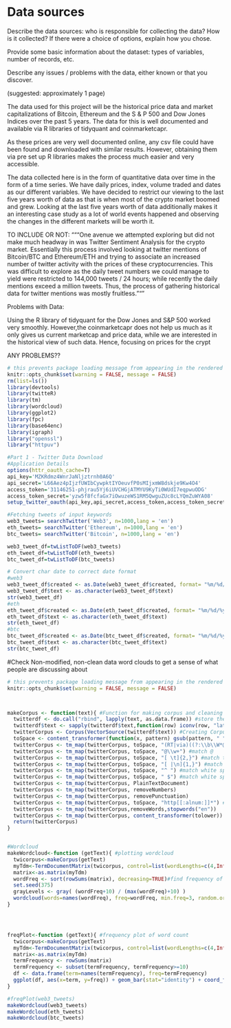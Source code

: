 # Data sources

Describe the data sources: who is responsible for collecting the data? How is it collected? If there were a choice of options, explain how you chose.

Provide some basic information about the dataset: types of variables, number of records, etc.

Describe any issues / problems with the data, either known or that you discover.

(suggested: approximately 1 page)


The data used for this project will be the historical price data and market capitalizations of Bitcoin, Ethereum and the S & P 500  and Dow Jones Indices over the past 5 years. The data for this is well documented and available via R libraries of tidyquant and coinmarketcapr. 

As these prices are very well documented online, any csv file could have been found and downloaded with similar results. However, obtaining them via pre set up R libraries makes the process much easier and very accessible. 

The data collected here is in the form of quantitative data over time in the form of a time series. We have daily prices, index, volume traded and dates as our different variables. We have decided to restrict our viewing to the last five years worth of data as that is when most of the crypto market boomed and grew. Looking at the last five years worth of data additionally makes it an interesting case study as a lot of world events happened and observing the changes in the different markets will be worth it.


TO INCLUDE OR NOT:
"""One avenue we attempted exploring but did not make much headway in was Twitter Sentiment Analysis for the crypto market. Essentially this process involved looking at twitter mentions of Bitcoin/BTC and Ethereum/ETH and trying to associate an increased number of twitter activity with the prices of these cryptocurrencies. This was difficult to explore as the daily tweet numbers we could manage to yield were restricted to 144,000 tweets / 24 hours; while recently the daily mentions exceed a million tweets. Thus, the process of gathering historical data for twitter mentions was mostly fruitless."""

Problems with Data:

Using the R library of tidyquant for the Dow Jones and S&P 500 worked very smoothly. However,the coinmarketcapr does not help us much as it only gives us current marketcap and price data, while we are interested in the historical view of such data. Hence, focusing on prices for the crypt

ANY PROBLEMS??


```r
# this prevents package loading message from appearing in the rendered version of your problem set 
knitr::opts_chunk$set(warning = FALSE, message = FALSE)
rm(list=ls())
library(devtools)
library(twitteR)
library(tm)
library(wordcloud)
library(ggplot2)
library(fpc)
library(base64enc)
library(igraph)
library("openssl")
library("httpuv")

#Part 1 - Twitter Data Download
#Application Details
options(httr_oauth_cache=T)
api_key='MZKRdmz4WnrJaNljztrnh0A6Q'
api_secret='L66Aez4pIjzfUWIbCywpktIYOeuvfP0sMIjxmW8dskje9Kw4O4'
access_token='31146251-phjrau5Yj6iUVCHGjATMYU9KyTi0WUdI7eqpwuODG'
access_token_secret='yzw5f8fcfaGx7iOwuzeWS1RM5QwguZUc8cLYQmZuWYA08'
setup_twitter_oauth(api_key,api_secret,access_token,access_token_secret)

#Fetching tweets of input keywords 
web3_tweets= searchTwitter('Web3', n=1000,lang = 'en')
eth_tweets= searchTwitter('Ethereum', n=1000,lang = 'en')
btc_tweets= searchTwitter('Bitcoin', n=1000,lang = 'en')

web3_tweet_df=twListToDF(web3_tweets)
eth_tweet_df=twListToDF(eth_tweets)
btc_tweet_df=twListToDF(btc_tweets)

# Convert char date to correct date format
#web3
web3_tweet_df$created <- as.Date(web3_tweet_df$created, format= "%m/%d/%y")
web3_tweet_df$text <- as.character(web3_tweet_df$text)
str(web3_tweet_df)
#eth
eth_tweet_df$created <- as.Date(eth_tweet_df$created, format= "%m/%d/%y")
eth_tweet_df$text <- as.character(eth_tweet_df$text)
str(eth_tweet_df)
#btc
btc_tweet_df$created <- as.Date(btc_tweet_df$created, format= "%m/%d/%y")
btc_tweet_df$text <- as.character(btc_tweet_df$text)
str(btc_tweet_df)

```
#Check Non-modified, non-clean data word clouds to get a sense of what people are discussing about


```r
# this prevents package loading message from appearing in the rendered version of your problem set 
knitr::opts_chunk$set(warning = FALSE, message = FALSE)



makeCorpus <- function(text){ #Function for making corpus and cleaning the tweets fetched
  twitterdf <- do.call("rbind", lapply(text, as.data.frame)) #store the fetched tweets as a data frame
  twitterdf$text <- sapply(twitterdf$text,function(row) iconv(row, "latin1", "ASCII", sub=""))#Removing emoticons from tweets
  twitterCorpus <- Corpus(VectorSource(twitterdf$text)) #Creating Corpus
  toSpace <- content_transformer(function(x, pattern) gsub(pattern, " ", x)) #function to replace a pattern to white space using regex
  twitterCorpus <- tm_map(twitterCorpus, toSpace, "(RT|via)((?:\\b\\W*@\\w+)+)") #match rt or via
  twitterCorpus <- tm_map(twitterCorpus, toSpace, "@\\w+") #match @
  twitterCorpus <- tm_map(twitterCorpus, toSpace, "[ \t]{2,}") #match tabs
  twitterCorpus <- tm_map(twitterCorpus, toSpace, "[ |\n]{1,}") #match new lines
  twitterCorpus <- tm_map(twitterCorpus, toSpace, "^ ") #match white space at beginning
  twitterCorpus <- tm_map(twitterCorpus, toSpace, " $") #match white space at the end
  twitterCorpus <- tm_map(twitterCorpus, PlainTextDocument)
  twitterCorpus <- tm_map(twitterCorpus, removeNumbers)
  twitterCorpus <- tm_map(twitterCorpus, removePunctuation)
  twitterCorpus <- tm_map(twitterCorpus, toSpace, "http[[:alnum:]]*") #remove url from tweets
  twitterCorpus <- tm_map(twitterCorpus,removeWords,stopwords("en"))
  twitterCorpus <- tm_map(twitterCorpus, content_transformer(tolower))
  return(twitterCorpus)
}


#Wordcloud
makeWordcloud<-function (getText){ #plotting wordcloud
  twicorpus<-makeCorpus(getText)
  myTdm<-TermDocumentMatrix(twicorpus, control=list(wordLengths=c(4,Inf))) #Create TDM
  matrix<-as.matrix(myTdm)
  wordFreq <- sort(rowSums(matrix), decreasing=TRUE)#find frequency of words and sorting them in descending
  set.seed(375) 
  grayLevels <- gray( (wordFreq+10) / (max(wordFreq)+10) )
  wordcloud(words=names(wordFreq), freq=wordFreq, min.freq=3, random.order=F,colors=grayLevels)
}




freqPlot<-function (getText){ #frequency plot of word count
  twicorpus<-makeCorpus(getText)
  myTdm<-TermDocumentMatrix(twicorpus, control=list(wordLengths=c(4,Inf)))
  matrix<-as.matrix(myTdm)
  termFrequency <- rowSums(matrix)
  termFrequency <- subset(termFrequency, termFrequency>=10)
  df <- data.frame(term=names(termFrequency), freq=termFrequency)
  ggplot(df, aes(x=term, y=freq)) + geom_bar(stat="identity") + coord_flip()
}

#freqPlot(web3_tweets)
makeWordcloud(web3_tweets)
makeWordcloud(eth_tweets)
makeWordcloud(btc_tweets)
```

